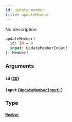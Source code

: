 ```yaml
---
id: update-member
title: updateMember
---
```


No description

```graphql
updateMember(
  id: ID = 0
  input: UpdateMemberInput!
): Member!

```

### Arguments

#### `id` ([`ID`](/graphql/scalars/id))

#### `input` ([`UpdateMemberInput!`](/graphql/inputs/update-member-input))

### Type

#### [`Member`](/graphql/objects/member)
